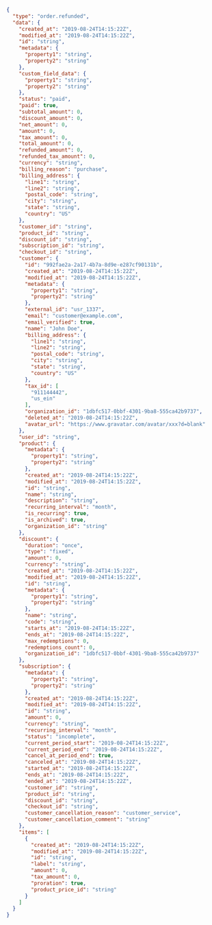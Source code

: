 
```json
{
  "type": "order.refunded",
  "data": {
    "created_at": "2019-08-24T14:15:22Z",
    "modified_at": "2019-08-24T14:15:22Z",
    "id": "string",
    "metadata": {
      "property1": "string",
      "property2": "string"
    },
    "custom_field_data": {
      "property1": "string",
      "property2": "string"
    },
    "status": "paid",
    "paid": true,
    "subtotal_amount": 0,
    "discount_amount": 0,
    "net_amount": 0,
    "amount": 0,
    "tax_amount": 0,
    "total_amount": 0,
    "refunded_amount": 0,
    "refunded_tax_amount": 0,
    "currency": "string",
    "billing_reason": "purchase",
    "billing_address": {
      "line1": "string",
      "line2": "string",
      "postal_code": "string",
      "city": "string",
      "state": "string",
      "country": "US"
    },
    "customer_id": "string",
    "product_id": "string",
    "discount_id": "string",
    "subscription_id": "string",
    "checkout_id": "string",
    "customer": {
      "id": "992fae2a-2a17-4b7a-8d9e-e287cf90131b",
      "created_at": "2019-08-24T14:15:22Z",
      "modified_at": "2019-08-24T14:15:22Z",
      "metadata": {
        "property1": "string",
        "property2": "string"
      },
      "external_id": "usr_1337",
      "email": "customer@example.com",
      "email_verified": true,
      "name": "John Doe",
      "billing_address": {
        "line1": "string",
        "line2": "string",
        "postal_code": "string",
        "city": "string",
        "state": "string",
        "country": "US"
      },
      "tax_id": [
        "911144442",
        "us_ein"
      ],
      "organization_id": "1dbfc517-0bbf-4301-9ba8-555ca42b9737",
      "deleted_at": "2019-08-24T14:15:22Z",
      "avatar_url": "https://www.gravatar.com/avatar/xxx?d=blank"
    },
    "user_id": "string",
    "product": {
      "metadata": {
        "property1": "string",
        "property2": "string"
      },
      "created_at": "2019-08-24T14:15:22Z",
      "modified_at": "2019-08-24T14:15:22Z",
      "id": "string",
      "name": "string",
      "description": "string",
      "recurring_interval": "month",
      "is_recurring": true,
      "is_archived": true,
      "organization_id": "string"
    },
    "discount": {
      "duration": "once",
      "type": "fixed",
      "amount": 0,
      "currency": "string",
      "created_at": "2019-08-24T14:15:22Z",
      "modified_at": "2019-08-24T14:15:22Z",
      "id": "string",
      "metadata": {
        "property1": "string",
        "property2": "string"
      },
      "name": "string",
      "code": "string",
      "starts_at": "2019-08-24T14:15:22Z",
      "ends_at": "2019-08-24T14:15:22Z",
      "max_redemptions": 0,
      "redemptions_count": 0,
      "organization_id": "1dbfc517-0bbf-4301-9ba8-555ca42b9737"
    },
    "subscription": {
      "metadata": {
        "property1": "string",
        "property2": "string"
      },
      "created_at": "2019-08-24T14:15:22Z",
      "modified_at": "2019-08-24T14:15:22Z",
      "id": "string",
      "amount": 0,
      "currency": "string",
      "recurring_interval": "month",
      "status": "incomplete",
      "current_period_start": "2019-08-24T14:15:22Z",
      "current_period_end": "2019-08-24T14:15:22Z",
      "cancel_at_period_end": true,
      "canceled_at": "2019-08-24T14:15:22Z",
      "started_at": "2019-08-24T14:15:22Z",
      "ends_at": "2019-08-24T14:15:22Z",
      "ended_at": "2019-08-24T14:15:22Z",
      "customer_id": "string",
      "product_id": "string",
      "discount_id": "string",
      "checkout_id": "string",
      "customer_cancellation_reason": "customer_service",
      "customer_cancellation_comment": "string"
    },
    "items": [
      {
        "created_at": "2019-08-24T14:15:22Z",
        "modified_at": "2019-08-24T14:15:22Z",
        "id": "string",
        "label": "string",
        "amount": 0,
        "tax_amount": 0,
        "proration": true,
        "product_price_id": "string"
      }
    ]
  }
}
```
